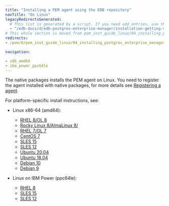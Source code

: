 ```yaml
---
title: "Installing a PEM agent using the EDB repository"
navTitle: "On Linux"
legacyRedirectsGenerated:
  # This list is generated by a script. If you need add entries, use the `legacyRedirects` key.
  - "/edb-docs/d/edb-postgres-enterprise-manager/installation-getting-started/linux-installation-guide/8.0/installing_pem_server_on_linux.html"
# This whole section is moved from pem_inst_guide_linux/04_installing_postgres_enterprise_manager and the navtitle is added.
redirects:
- /pem/8/pem_inst_guide_linux/04_installing_postgres_enterprise_manager/08_installing_pem_agent_using_edb_repository/

navigation:

- x86_amd64
- ibm_power_ppc64le
---
```


The native packages installs the PEM agent on Linux. You need to register the agent installed with native packages, for more details see [Registering a agent]().

For platform-specific install instructions, see:

- Linux x86-64 (amd64):
    - [RHEL 8/OL 8](x86_amd64/pem_agent_rhel8_x86)
    - [Rocky Linux 8/AlmaLinux 8/](x86_amd64/pem_agent_other_linux8_x86)
    - [RHEL 7/OL 7](x86_amd64/pem_agent_rhel7_x86)
    - [CentOS 7](x86_amd64/pem_agent_centos7_x86)
    - [SLES 15](x86_amd64/pem_agent_sles15_x86)
    - [SLES 12](x86_amd64/pem_agent_sles12_x86)
    - [Ubuntu 20.04](x86_amd64/pem_agent_ubuntu20_x86)
    - [Ubuntu 18.04](x86_amd64/pem_agent_ubuntu18_x86)
    - [Debian 10](x86_amd64/pem_agent_deb10_x86)
    - [Debian 9](x86_amd64/pem_agent_deb9_x86)

- Linux on IBM Power (ppc64le):
    - [RHEL 8](ibm_power_ppc64le/pem_agent_rhel8_ppcle)
    - [SLES 15](ibm_power_ppc64le/pem_agent_sles15_ppcle)
    - [SLES 12](ibm_power_ppc64le/pem_agent_sles12_ppcle)
